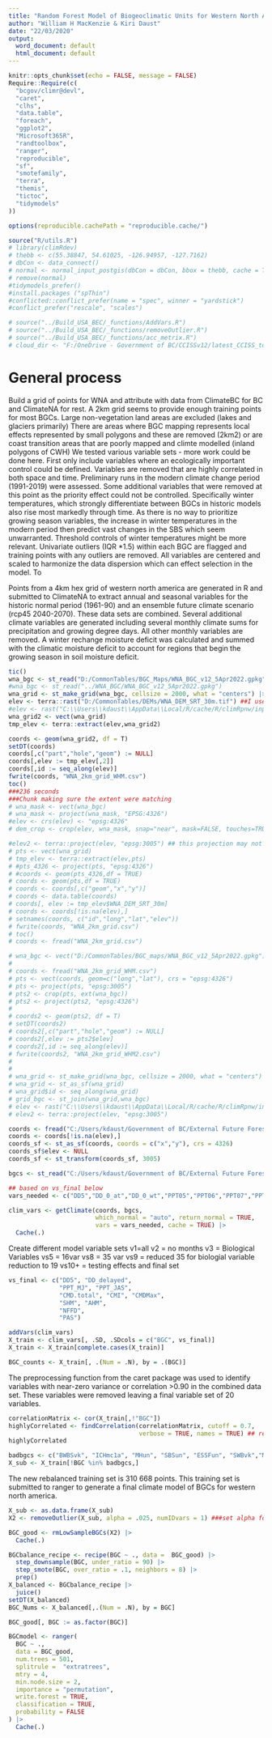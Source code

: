 ```yaml
---
title: "Random Forest Model of Biogeoclimatic Units for Western North America"
author: "William H MacKenzie & Kiri Daust"
date: "22/03/2020"
output:
  word_document: default
  html_document: default
---
```


```r
knitr::opts_chunk$set(echo = FALSE, message = FALSE)
Require::Require(c(
  "bcgov/climr@devl", 
  "caret", 
  "clhs", 
  "data.table", 
  "foreach", 
  "ggplot2", 
  "Microsoft365R",
  "randtoolbox", 
  "ranger", 
  "reproducible",
  "sf", 
  "smotefamily", 
  "terra", 
  "themis",
  "tictoc", 
  "tidymodels"
))

options(reproducible.cachePath = "reproducible.cache/")

source("R/utils.R")
# library(climRdev)
# thebb <- c(55.38847, 54.61025, -126.94957, -127.7162)
# dbCon <- data_connect()
# normal <- normal_input_postgis(dbCon = dbCon, bbox = thebb, cache = TRUE)
# remove(normal)
#tidymodels_prefer()
#install.packages ("spThin")
#conflicted::conflict_prefer(name = "spec", winner = "yardstick")
#conflict_prefer("rescale", "scales")

# source("../Build_USA_BEC/_functions/AddVars.R")
# source("../Build_USA_BEC/_functions/removeOutlier.R")
# source("../Build_USA_BEC/_functions/acc_metrix.R")
# cloud_dir <- "F:/OneDrive - Government of BC/CCISSv12/latest_CCISS_tool_files/"

```

# General process
Build a grid of points for WNA and attribute with data from ClimateBC for BC and ClimateNA for rest. A 2km grid seems to provide enough training points for most BGCs. Large non-vegetation land areas are excluded (lakes and glaciers primarily)
There are areas where BGC mapping represents local effects represented by small polygons and these are removed (2km2) or are coast transition areas that are poorly mapped and climte modelled (inland polygons of CWH)
We tested various variable sets - more work could be done here. First only include variables where an ecologically important control could be defined. Variables are removed that are highly correlated in both space and time. Preliminary runs in the modern climate change period (1991-2019) were assessed. Some additional variables that  were removed at this point as the priority effect could not be controlled. Specifically winter temperatures, which strongly differentiate between BGCs in historic models also rise most markedly through time. As there is no way to prioritize growing season variables, the increase in winter temperatures in the modern period then predict vast changes in the SBS which seem unwarranted. Threshold controls of winter temperatures might be more relevant.
Univariate outliers (IQR *1.5) within each BGC are flagged and  training points with any outliers are removed.
All variables are centered and scaled to harmonize the data dispersion which can effect selection in the model.
To 


Points from a 4km hex grid of western north america are generated in R and submitted to ClimateNA to extract annual and seasonal variables for the historic normal period (1961-90) and an ensemble future climate scenario (rcp45 2040-2070). These data sets are combined. Several additional climate variables are generated including several monthly climate sums for precipitation and growing degree days. All other monthly variables are removed. A winter rechange moisture deficit was calculated and summed with the climatic moisture deficit to account for regions that begin the growing season in soil moisture deficit.


```r
tic()
wna_bgc <- st_read("D:/CommonTables/BGC_Maps/WNA_BGC_v12_5Apr2022.gpkg")#
#wna_bgc <- st_read("../WNA_BGC/WNA_BGC_v12_5Apr2022.gpkg")
wna_grid <- st_make_grid(wna_bgc, cellsize = 2000, what = "centers") |> st_transform(crs = 4326)
elev <- terra::rast("D:/CommonTables/DEMs/WNA_DEM_SRT_30m.tif") ##I used a 1km DEM - if you have a higher res one could use that
#elev <- rast("C:\\Users\\kdaust\\AppData\\Local/R/cache/R/climRpnw/inputs_pkg/normal/Normal_1961_1990MP/dem/dem2_WNA.nc")
wna_grid2 <- vect(wna_grid)
tmp_elev <- terra::extract(elev,wna_grid2)

coords <- geom(wna_grid2, df = T)
setDT(coords)
coords[,c("part","hole","geom") := NULL]
coords[,elev := tmp_elev[,2]]
coords[,id := seq_along(elev)]
fwrite(coords, "WNA_2km_grid_WHM.csv")
toc()
###236 seconds
###Chunk making sure the extent were matching
# wna_mask <- vect(wna_bgc)
# wna_mask <- project(wna_mask, "EPSG:4326")
#elev <- crs(elev) <- "epsg:4326" 
# dem_crop <- crop(elev, wna_mask, snap="near", mask=FALSE, touches=TRUE, extend=FALSE, filename="D:/CommonTables/DEMs/WNA_DEM_SRT_30m_cropped.tif")

#elev2 <- terra::project(elev, "epsg:3005") ## this projection may not be suitable for all WNA
# pts <- vect(wna_grid)
# tmp_elev <- terra::extract(elev,pts)
# #pts_4326 <- project(pts, "epsg:4326")
# #coords <- geom(pts_4326,df = TRUE)
# coords <- geom(pts,df = TRUE)
# coords <- coords[,c("geom","x","y")]
# coords <- data.table(coords)
# coords[, elev := tmp_elev$WNA_DEM_SRT_30m]
# coords <- coords[!is.na(elev),]
# setnames(coords, c("id","long","lat","elev"))
# fwrite(coords, "WNA_2km_grid.csv")
# toc()
# coords <- fread("WNA_2km_grid.csv")

# wna_bgc <- vect("D:/CommonTables/BGC_maps/WNA_BGC_v12_5Apr2022.gpkg")
# 
# coords <- fread("WNA_2km_grid_WHM.csv")
# pts <- vect(coords, geom=c("long","lat"), crs = "epsg:4326")
# pts <- project(pts, "epsg:3005")
# pts2 <- crop(pts, ext(wna_bgc))
# pts2 <- project(pts2, "epsg:4326")
# 
# coords2 <- geom(pts2, df = T)
# setDT(coords2)
# coords2[,c("part","hole","geom") := NULL]
# coords2[,elev := pts2$elev]
# coords2[,id := seq_along(elev)]
# fwrite(coords2, "WNA_2km_grid_WHM2.csv")
# 
# 
# wna_grid <- st_make_grid(wna_bgc, cellsize = 2000, what = "centers")
# wna_grid <- st_as_sf(wna_grid)
# wna_grid$id <- seq_along(wna_grid)
# grid_bgc <- st_join(wna_grid,wna_bgc)
# elev <- rast("C:\\Users\\kdaust\\AppData\\Local/R/cache/R/climRpnw/inputs_pkg/normal/Normal_1961_1990MP/dem/dem2_WNA.nc") ##I used a 1km DEM - if you have a higher res one could use that
# elev2 <- terra::project(elev, "epsg:3005")

```

```r
coords <- fread("C:/Users/kdaust/Government of BC/External Future Forest Ecosystems Centre - Kiri/WNA_BGC/WNA_2km_grid_WHM.csv")
coords <- coords[!is.na(elev),]
coords_sf <- st_as_sf(coords, coords = c("x","y"), crs = 4326)
coords_sf$elev <- NULL
coords_sf <- st_transform(coords_sf, 3005)

bgcs <- st_read("C:/Users/kdaust/Government of BC/External Future Forest Ecosystems Centre - Kiri/WNA_BGC/WNA_BGC_v12_5Apr2022.gpkg")

## based on vs_final below
vars_needed <- c("DD5","DD_0_at","DD_0_wt","PPT05","PPT06","PPT07","PPT08","PPT09","CMD","PPT_at","PPT_wt","CMD07","SHM", "AHM", "NFFD", "PAS", "CMI")

clim_vars <- getClimate(coords, bgcs,
                        which_normal = "auto", return_normal = TRUE, 
                        vars = vars_needed, cache = TRUE) |>
  Cache(.)
```


Create different model variable sets
v1=all
v2 = no months
v3 = Biological Variables
vs5 = 16var
vs8 = 35 var
vs9 = reduced 35 for biologial variable reduction to 19
vs10+ = testing effects and final set

```r
vs_final <- c("DD5", "DD_delayed",
              "PPT_MJ", "PPT_JAS", 
              "CMD.total", "CMI", "CMDMax",
              "SHM", "AHM", 
              "NFFD", 
              "PAS")

```


```r
addVars(clim_vars)
X_train <- clim_vars[, .SD, .SDcols = c("BGC", vs_final)]
X_train <- X_train[complete.cases(X_train)]

BGC_counts <- X_train[, .(Num = .N), by = .(BGC)]
```


The preprocessing function from the caret package was used to identify variables with near-zero variance or correlation >0.90 in the combined data set. These variables were removed leaving a final variable set of 20 variables.
```r
correlationMatrix <- cor(X_train[,!"BGC"])
highlyCorrelated <- findCorrelation(correlationMatrix, cutoff = 0.7, 
                                    verbose = TRUE, names = TRUE) ## review for removal of highly correlated vars
highlyCorrelated

```

```r
badbgcs <- c("BWBSvk", "ICHmc1a", "MHun", "SBSun", "ESSFun", "SWBvk","MSdm3","ESSFdc3", "IDFdxx_WY", "MSabS", "FGff", "JPWmk_WY" )#, "ESSFab""CWHws2", "CWHwm", "CWHms1" , 
X_sub <- X_train[!BGC %in% badbgcs,]
```


The new rebalanced training set is 310 668 points. This training set is submitted to ranger to generate a final climate model of BGCs for western north america.

```r
X_sub <- as.data.frame(X_sub)
X2 <- removeOutlier(X_sub, alpha = .025, numIDvars = 1) ###set alpha for removal of outliers (2.5% = 3SD)
```

```r
BGC_good <- rmLowSampleBGCs(X2) |>
  Cache(.)
```

```r
BGCbalance_recipe <- recipe(BGC ~ ., data =  BGC_good) |>
  step_downsample(BGC, under_ratio = 90) |>
  step_smote(BGC, over_ratio = .1, neighbors = 8) |> 
  prep()
X_balanced <- BGCbalance_recipe |>
  juice()
setDT(X_balanced)
BGC_Nums <- X_balanced[,.(Num = .N), by = BGC]
```

```r
BGC_good[, BGC := as.factor(BGC)]

BGCmodel <- ranger(
  BGC ~ .,
  data = BGC_good,
  num.trees = 501,
  splitrule =  "extratrees",
  mtry = 4,
  min.node.size = 2,
  importance = "permutation",
  write.forest = TRUE,
  classification = TRUE,
  probability = FALSE
) |>
  Cache(.)
```
